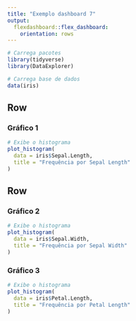 ---
title: "Exemplo dashboard 7"
output: 
  flexdashboard::flex_dashboard:
    orientation: rows
---

```{r setup, include = FALSE}
# Carrega pacotes
library(tidyverse)
library(DataExplorer)

# Carrega base de dados
data(iris)
```
Row 
-------------------------------------
    
### Gráfico 1
    
```{r}
# Exibe o histograma
plot_histogram(
  data = iris$Sepal.Length,
  title = "Frequência por Sepal Length"
)
```
   
Row {.tabset .tabset-fade}
-------------------------------------
  
### Gráfico 2 

```{r}
# Exibe o histograma
plot_histogram(
  data = iris$Sepal.Width,
  title = "Frequência por Sepal Width"
)
```   

### Gráfico 3
    
```{r}
# Exibe o histograma
plot_histogram(
  data = iris$Petal.Length,
  title = "Frequência por Petal Length"
)
```